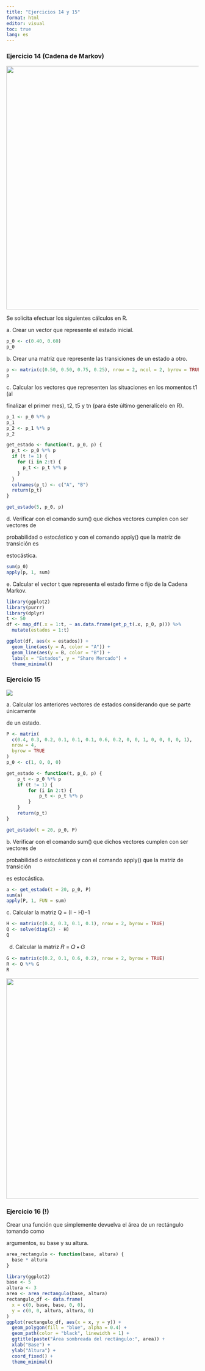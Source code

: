 ```yaml
---
title: "Ejercicios 14 y 15"
format: html
editor: visual
toc: true
lang: es
---
```


### Ejercicio 14 (Cadena de Markov)

![](images/paste-BFB70441.png){width="637"}

Se solicita efectuar los siguientes cálculos en R.

a\. Crear un vector que represente el estado inicial.

```r
p_0 <- c(0.40, 0.60)
p_0
```

b\. Crear una matriz que represente las transiciones de un estado a otro.

```r
p <- matrix(c(0.50, 0.50, 0.75, 0.25), nrow = 2, ncol = 2, byrow = TRUE)
p
```

c\. Calcular los vectores que representen las situaciones en los momentos t1 (al

finalizar el primer mes), t2, t5 y tn (para éste último generalícelo en R).

```r
p_1 <- p_0 %*% p
p_1
p_2 <- p_1 %*% p
p_2

get_estado <- function(t, p_0, p) {
  p_t <- p_0 %*% p
  if (t != 1) {
    for (i in 2:t) {
      p_t <- p_t %*% p
    }
  }
  colnames(p_t) <- c("A", "B")
  return(p_t)
}

get_estado(5, p_0, p) 
```

d\. Verificar con el comando sum() que dichos vectores cumplen con ser vectores de

probabilidad o estocástico y con el comando apply() que la matriz de transición es

estocástica.

```r
sum(p_0)
apply(p, 1, sum)
```

e\. Calcular el vector t que representa el estado firme o fijo de la Cadena Markov.

```r
library(ggplot2)
library(purrr)
library(dplyr)
t <- 50
df <- map_df(.x = 1:t, ~ as.data.frame(get_p_t(.x, p_0, p))) %>% 
  mutate(estados = 1:t)

ggplot(df, aes(x = estados)) +
  geom_line(aes(y = A, color = "A")) +
  geom_line(aes(y = B, color = "B")) +
  labs(x = "Estados", y = "Share Mercado") +
  theme_minimal()

```

### Ejercicio 15 

![](images/paste-21D9515F.png)

a\. Calcular los anteriores vectores de estados considerando que se parte únicamente

de un estado.

```r
P <- matrix(
  c(0.4, 0.3, 0.2, 0.1, 0.1, 0.1, 0.6, 0.2, 0, 0, 1, 0, 0, 0, 0, 1), 
  nrow = 4, 
  byrow = TRUE
)
p_0 <- c(1, 0, 0, 0)

get_estado <- function(t, p_0, p) {
    p_t <- p_0 %*% p
    if (t != 1) {
        for (i in 2:t) {
            p_t <- p_t %*% p
        }
    }
    return(p_t)
}

get_estado(t = 20, p_0, P)
```

b\. Verificar con el comando sum() que dichos vectores cumplen con ser vectores de

probabilidad o estocásticos y con el comando apply() que la matriz de transición

es estocástica.

```r
a <- get_estado(t = 20, p_0, P)
sum(a)
apply(P, 1, FUN = sum)
```

c\. Calcular la matriz Q = (I − H)−1

```r
H <- matrix(c(0.4, 0.3, 0.1, 0.1), nrow = 2, byrow = TRUE)
Q <- solve(diag(2) - H)
Q
```

d.  Calcular la matriz 𝑅 = 𝑄 ∗ 𝐺

```r
G <- matrix(c(0.2, 0.1, 0.6, 0.2), nrow = 2, byrow = TRUE)
R <- Q %*% G
R
```

![](images/paste-C4EA5B09.png){width="577"}

### Ejercicio 16 (!)

Crear una función que simplemente devuelva el área de un rectángulo tomando como

argumentos, su base y su altura.

```r
area_rectangulo <- function(base, altura) {
  base * altura
}
```

```r
library(ggplot2)
base <- 5
altura <- 3
area <- area_rectangulo(base, altura)
rectangulo_df <- data.frame(
  x = c(0, base, base, 0, 0),
  y = c(0, 0, altura, altura, 0)
)
ggplot(rectangulo_df, aes(x = x, y = y)) +
  geom_polygon(fill = "blue", alpha = 0.4) +
  geom_path(color = "black", linewidth = 1) +
  ggtitle(paste("Área sombreada del rectángulo:", area)) +
  xlab("Base") +
  ylab("Altura") +
  coord_fixed() +
  theme_minimal()
```
